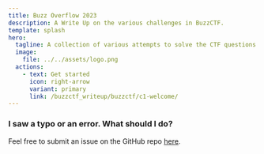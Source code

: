 ```yaml
---
title: Buzz Overflow 2023
description: A Write Up on the various challenges in BuzzCTF.
template: splash
hero:
  tagline: A collection of various attempts to solve the CTF questions.
  image:
    file: ../../assets/logo.png
  actions:
    - text: Get started
      icon: right-arrow
      variant: primary
      link: /buzzctf_writeup/buzzctf/c1-welcome/
---
```


### I saw a typo or an error. What should I do?

Feel free to submit an issue on the GitHub repo 
[here](https://github.com/The-Coder-Kishor/buzzctf_writeup).